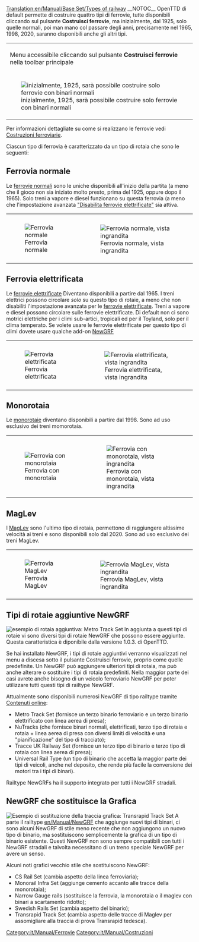 [[Translation:en/Manual/Base Set/Types of railway]]
{{it/Manual/Base Set/Tipi di ferrovia}}
__NOTOC__
OpenTTD di default permette di costruire quattro tipi di ferrovie, tutte disponibili cliccando sul pulsante '''Costruisci ferrovie''', ma inizialmente, dal 1925, solo quelle normali, poi man mano col passare degli anni, precisamente nel 1965, 1998, 2020,  saranno disponibili anche gli altri tipi.  
{|style="border-collapse:;"
|colspan="2" style="border-bottom: none; padding: 5px 10px;"|Menu accessibile cliccando sul pulsante '''Costruisci ferrovie''' nella toolbar principale
|-
|style="border-top: none; border-right: none; padding: 5px 0px;"|[[File:it/Manual/Openttd-rail1.png|center|frame|inizialmente, 1925, sarà possibile costruire solo ferrovie con binari normali]] 
|style="border-top: none; border-left: none; padding: 5px 0px;"|[[File:it/Manual/Ferrovie costruibili 2020.png|center|frame|Dall'anno 2020, ogni tipo di ferrovia è costruibile (quelle elettrificate solo per il clima temperato)]]
|}

Per informazioni dettagliate su come si realizzano le ferrovie vedi [[it/Costruzioni Ferroviarie|Costruzioni ferroviarie]].

Ciascun tipo di ferrovia è caratterizzato da un tipo di rotaia che sono le seguenti:

==Ferrovia normale==
Le [[it/Manual/Base Set/Ferrovie|ferrovie normali]] sono le uniche disponibili all'inizio della partita (a meno che il gioco non sia iniziato molto presto, prima del 1925, oppure dopo il 1965). Solo treni a vapore e diesel funzionano su questa ferrovia (a meno che l'impostazione avanzata [[en/Impostazioni avanzate/Limiti#disabilita-ferrovie-elettrificate|"Disabilita ferrovie elettrificate"]] sia attiva.
{|class="wikitable" style="margin-left:auto; margin-right:auto;"
|style="border-right: none; padding: 10px 5px 10px 10px; vertical-align: middle;"|[[File:it/Manual/Base Set/Rail-normal.png|center|frame|Ferrovia normale]]
|style="border-left: none; padding: 10px 10px 5px 5px"|[[File:it/Manual/Base Set/Rail-normal-magnified.png|center|frame|Ferrovia normale, vista ingrandita]]
|}

==Ferrovia elettrificata==
Le [[it/Manual/Base Set/Ferrovie elettrificate|ferrovie elettrificate]] Diventano disponibili a partire dal 1965. I treni elettrici possono circolare ''solo'' su questo tipo di rotaie, a meno che non disabiliti l'impostazione avanzata per le [[en/Impostazioni avanzate/Limiti#disabilita-ferrovie-elettrificate|ferrovie elettrificate]]. Treni a vapore e diesel possono circolare sulle ferrovie elettrificate. 
Di default non ci sono motrici elettriche per i climi sub-artici, tropicali ed per il Toyland, solo per il clima temperato. Se volete usare le ferrovie elettrificate per questo tipo di climi dovete usare qualche add-on [[it/NewGRF|NewGRF]]

{|class="wikitable" style="margin-left:auto; margin-right:auto;"
|style="border-right: none; padding: 10px 5px 10px 10px; vertical-align: middle;"|[[File:it/Manual/Base Set/Rail-electrified.png|center|frame|Ferrovia elettrificata]]
|style="border-left: none; padding: 10px 10px 5px 5px"|[[File:it/Manual/Base Set/Rail-electrified-magnified.png|center|frame|Ferrovia elettrificata, vista ingrandita]]
|}

==Monorotaia==
Le [[it/Manual/Base Set/Monorotaia|monorotaie]] diventano disponibili a partire dal 1998. Sono ad uso esclusivo dei treni momorotaia.

{|class="wikitable" style="margin-left:auto; margin-right:auto;"
|style="border-right: none; padding: 10px 5px 10px 10px; vertical-align: middle;"|[[File:it/Manual/Base Set/Rail-monorail.png|center|frame|Ferrovia con monorotaia]]
|style="border-left: none; padding: 10px 10px 5px 5px"|[[File:it/Manual/Base Set/Rail-monorail-magnified.png|center|frame|Ferrovia con monorotaia, vista ingrandita]]
|}

==MagLev==
I [[en/Manual/Base Set/MagLev|MagLev]] sono l'ultimo tipo di rotaia, permettono di raggiungere altissime velocità ai treni e sono disponibili solo dal 2020. Sono ad uso esclusivo dei treni MagLev.

{|class="wikitable" style="margin-left:auto; margin-right:auto;"
|style="border-right: none; padding: 10px 5px 10px 10px; vertical-align: middle;"|[[File:it/Manual/Base Set/Rail-Maglev.png|center|frame|Ferrovia MagLev]]
|style="border-left: none; padding: 10px 10px 5px 5px"|[[File:it/Manual/Base Set/Rail-Maglev-magnified.png|center|frame|Ferrovia MagLev, vista ingrandita]]
|}

==Tipi di rotaie aggiuntive NewGRF==
[[File:en/Manual/Base Set/Metrotrackset.png|frame|right|esempio di rotaia aggiuntiva: Metro Track Set]]
In aggiunta a questi tipi di rotaie vi sono diversi tipi di rotaie NewGRF che possono essere aggiunte. Questa caratteristica è diponibile dalla versione 1.0.3. di OpenTTD.

Se hai installato NewGRF, i tipi di rotaie aggiuntivi verranno visualizzati nel menu a discesa sotto il pulsante Costruisci ferrovie, proprio come quelle predefinite. Un NewGRF può aggiungere ulteriori tipi di rotaia, ma può anche alterare o sostituire i tipi di rotaia predefiniti. Nella maggior parte dei casi avrete anche bisogno di un veicolo ferroviario NewGRF per poter utilizzare tutti questi tipi di railtype NewGRF.

Attualmente sono disponibili numerosi NewGRF di tipo railtype tramite [[it/Contenuti online|Contenuti online]]:
* Metro Track Set (fornisce un  terzo binario ferroviario e un terzo  binario elettrificato con linea aerea di presa);
* NuTracks (che fornisce binari normali, elettrificati, terzo tipo di rotaia e rotaia + linea aerea di presa con diversi limiti di velocità e una "pianificazione" del tipo di tracciato);
* Tracce UK Railway Set (fornisce un terzo tipo di binario e terzo tipo di rotaia con linea aerea di presa);
* Universal Rail Type (un tipo di binario che accetta la maggior parte dei tipi di veicoli, anche nel deposito, che rende più facile la conversione dei motori tra i tipi di binari).

Railtype NewGRFs ha il supporto integrato per tutti i NewGRF stradali.

== NewGRF che sostituisce la Grafica ==
[[File:en/Manual/Base Set/Transrapidtrackset.png|frame|right|Esempio di sostituzione della traccia grafica: Transrapid Track Set]]
A parte il railtype [[en/Manual/NewGRF]] che aggiunge nuovi tipi di binari, ci sono alcuni NewGRF di stile meno recente che non aggiungono un nuovo tipo di binario, ma sostituiscono semplicemente la grafica di un tipo di binario esistente. Questi NewGRF non sono sempre compatibili con tutti i NewGRF stradali e talvolta necessitano di un treno speciale NewGRF per avere un senso.

Alcuni noti grafici vecchio stile che sostituiscono NewGRF:
* CS Rail Set (cambia aspetto della linea ferroviaria);
* Monorail Infra Set (aggiunge cemento accanto alle tracce della monorotaia);
* Narrow Gauge rails (sostituisce la ferrovia, la monorotaia o il maglev con binari a scartamento ridotto);
* Swedish Rails Set (cambia aspetto del binario);
* Transrapid Track Set (cambia aspetto delle tracce di Maglev per assomigliare alla traccia di prova Transrapid tedesca).

[[Category:it/Manual/Ferrovie]]
[[Category:it/Manual/Costruzioni]]